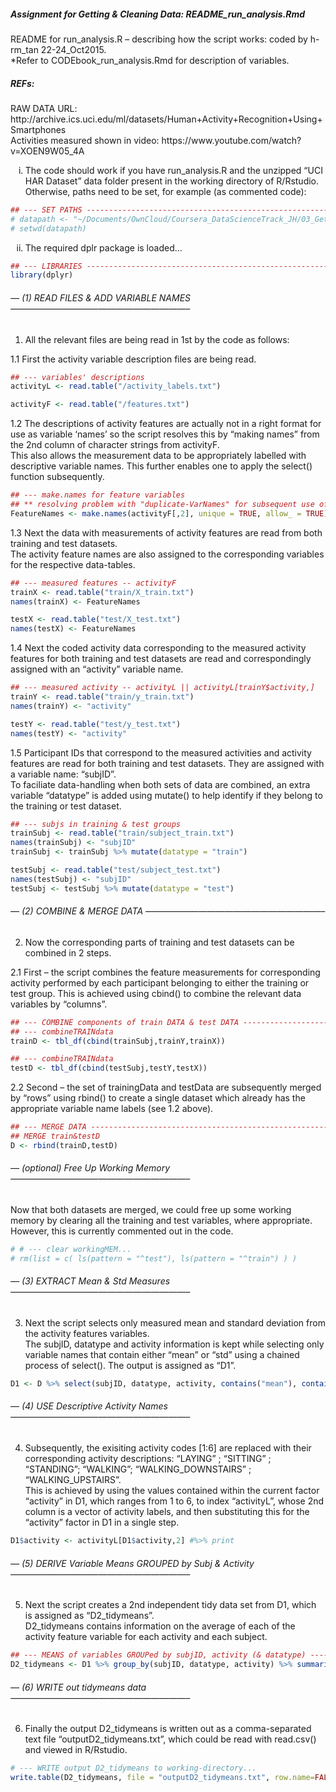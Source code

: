 
##### Assignment for Getting & Cleaning Data: README_run_analysis.Rmd 
README for run_analysis.R -- describing how the script works: coded by h-rm_tan 22-24_Oct2015.
<br>*Refer to CODEbook_run_analysis.Rmd for description of variables.</p>

##### REFs:
RAW DATA URL: http://archive.ics.uci.edu/ml/datasets/Human+Activity+Recognition+Using+Smartphones 
<br>Activities measured shown in video: https://www.youtube.com/watch?v=XOEN9W05_4A 

(i) The code should work if you have run_analysis.R and the unzipped "UCI HAR Dataset" data folder present in the working directory of R/Rstudio. Otherwise, paths need to be set, for example (as commented code):

```r
## --- SET PATHS --------------------------------------------------------------
# datapath <- "~/Documents/OwnCloud/Coursera_DataScienceTrack_JH/03_Getting&CleaningData/Assignment/UCI HAR Dataset/"
# setwd(datapath)
```

(ii) The required dplr package is loaded...
```r
## --- LIBRARIES --------------------------------------------------------------
library(dplyr)
```

###### --- (1) READ FILES & ADD VARIABLE NAMES --------------------------------------------------------------
(1) All the relevant files are being read in 1st by the code as follows:

1.1 First the activity variable description files are being read.
```r
## --- variables' descriptions
activityL <- read.table("/activity_labels.txt")   

activityF <- read.table("/features.txt")   
```

1.2 The descriptions of activity features are actually not in a right format for use as variable 'names' so the script resolves this by "making names" from the 2nd column of character strings from activityF. <br>This also allows the measurement data to be appropriately labelled with descriptive variable names. This further enables one to apply the select() function subsequently.  

```r
## --- make.names for feature variables
## ** resolving problem with "duplicate-VarNames" for subsequent use of select() --> make.names
FeatureNames <- make.names(activityF[,2], unique = TRUE, allow_ = TRUE)
```

1.3 Next the data with measurements of activity features are read from both training and test datasets. <br>
The activity feature names are also assigned to the corresponding variables for the respective data-tables.

```r
## --- measured features -- activityF
trainX <- read.table("train/X_train.txt")   
names(trainX) <- FeatureNames 

testX <- read.table("test/X_test.txt")   
names(testX) <- FeatureNames 
```

1.4 Next the coded activity data corresponding to the measured activity features for both training and test datasets are read and correspondingly assigned with an "activity" variable name.

```r
## --- measured activity -- activityL || activityL[trainY$activity,]
trainY <- read.table("train/y_train.txt")   
names(trainY) <- "activity"

testY <- read.table("test/y_test.txt")   
names(testY) <- "activity"
```

1.5 Participant IDs that correspond to the measured activities and activity features are read for both training and test datasets. They are assigned with a variable name: "subjID". 
<br>To faciliate data-handling when both sets of data are combined, an extra variable "datatype" is added using mutate() to help identify if they belong to the training or test dataset.

```r
## --- subjs in training & test groups
trainSubj <- read.table("train/subject_train.txt")   
names(trainSubj) <- "subjID"
trainSubj <- trainSubj %>% mutate(datatype = "train")

testSubj <- read.table("test/subject_test.txt")   
names(testSubj) <- "subjID"
testSubj <- testSubj %>% mutate(datatype = "test")
```

###### --- (2) COMBINE & MERGE DATA --------------------------------------------------------------
(2) Now the corresponding parts of training and test datasets can be combined in 2 steps.

2.1 First -- the script combines the feature measurements for corresponding activity performed by each participant belonging to either the training or test group. This is achieved using cbind() to combine the relevant data variables by "columns".

```r
## --- COMBINE components of train DATA & test DATA --------------------------------------------------------------
## --- combineTRAINdata
trainD <- tbl_df(cbind(trainSubj,trainY,trainX))

## --- combineTRAINdata
testD <- tbl_df(cbind(testSubj,testY,testX))
```

2.2 Second -- the set of trainingData and testData are subsequently merged by "rows" using rbind() to create a single dataset which already has the appropriate variable name labels (see 1.2 above).

```r
## --- MERGE DATA --------------------------------------------------------------
## MERGE train&testD
D <- rbind(trainD,testD)
```

###### --- (optional) Free Up Working Memory --------------------------------------------------------------
Now that both datasets are merged, we could free up some working memory by clearing all the training and test variables, where appropriate. However, this is currently commented out in the code. 
```r
# # --- clear workingMEM...
# rm(list = c( ls(pattern = "^test"), ls(pattern = "^train") ) )
```

###### --- (3) EXTRACT Mean & Std Measures --------------------------------------------------------------
(3) Next the script selects only measured mean and standard deviation from the activity features variables. 
<br>The subjID, datatype and activity information is kept while selecting only variable names that contain either "mean" or "std" using a chained process of select(). The output is assigned as "D1".

```r
D1 <- D %>% select(subjID, datatype, activity, contains("mean"), contains("std") ) 
```

###### --- (4) USE Descriptive Activity Names --------------------------------------------------------------
(4) Subsequently, the exisiting activity codes [1:6] are replaced with their corresponding activity descriptions: "LAYING" ; "SITTING" ; "STANDING"; "WALKING"; "WALKING_DOWNSTAIRS" ; "WALKING_UPSTAIRS". 
<br>This is achieved by using the values contained within the current factor "activity" in D1, which ranges from 1 to 6, to index  "activityL", whose 2nd column is a vector of activity labels, and then substituting this for the "activity" factor in D1 in a single step.

```r
D1$activity <- activityL[D1$activity,2] #%>% print
```

###### --- (5) DERIVE Variable Means GROUPED by Subj & Activity --------------------------------------------------------------
(5) Next the script creates a 2nd independent tidy data set from D1, which is assigned as "D2_tidymeans". 
<br>D2_tidymeans contains information on the average of each of the activity feature variable for each activity and each subject.

```r
## --- MEANS of variables GROUPed by subjID, activity (& datatype) --------------------------------------------------------------
D2_tidymeans <- D1 %>% group_by(subjID, datatype, activity) %>% summarise_each(funs(mean), -subjID:-activity )
```

###### --- (6) WRITE out tidymeans data --------------------------------------------------------------
(6) Finally the output D2_tidymeans is written out as a comma-separated text file "outputD2_tidymeans.txt", which could be read with read.csv() and viewed in R/Rstudio.

```r
# --- WRITE output D2_tidymeans to working-directory...
write.table(D2_tidymeans, file = "outputD2_tidymeans.txt", row.name=FALSE, col.names = names(D2_tidymeans), sep = ",")
```

